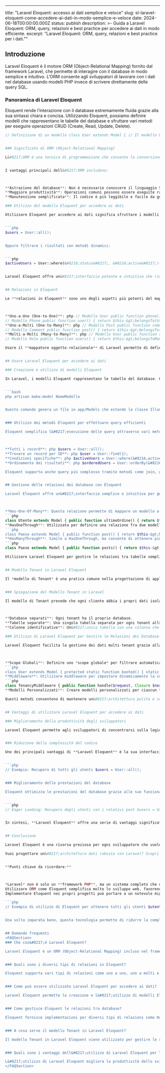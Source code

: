 ---
title: "Laravel Eloquent: accesso ai dati semplice e veloce"
slug: sl-laravel-eloquent-come-accedere-ai-dati-in-modo-semplice-e-veloce
date: 2024-06-18T00:00:00.000Z
status: publish
description: >-
 Guida a Laravel Eloquent: ORM, query, relazioni e best practice per accedere
 ai dati in modo efficiente.
excerpt: "Laravel Eloquent: ORM, query, relazioni e best practice per i dati.""





## Introduzione

Laravel Eloquent è il motore ORM (Object-Relational Mapping) fornito dal framework Laravel, che permette di interagire con il database in modo semplice e intuitivo. L&#8217;ORM consente agli sviluppatori di lavorare con i dati nel database usando modelli PHP invece di scrivere direttamente delle query SQL.


### Panoramica di Laravel Eloquent

Eloquent rende l&#8217;interazione con il database estremamente fluida grazie alla sua sintassi chiara e concisa. Utilizzando Eloquent, possiamo definire modelli che rappresentano le tabelle del database e sfruttare vari metodi per eseguire operazioni CRUD (Create, Read, Update, Delete).


```php
// Definizione di un modello class User extends Model { // Il modello User è collegato alla tabella &#8216;users&#8217; nel database }


### Significato di ORM (Object-Relational Mapping)

L&#8217;ORM è una tecnica di programmazione che consente la conversione dei dati tra sistemi incompatibili utilizzando la programmazione orientata agli oggetti. In pratica, permette di mappare le tabelle del database a classi PHP e le righe a istanze degli oggetti.


I vantaggi principali dell&#8217;ORM includono:



**Astrazione del database**: Non è necessario conoscere il linguaggio SQL.
**Maggiore produttività**: Operazioni comuni possono essere eseguite rapidamente.
**Manutenzione semplificata**: Il codice è più leggibile e facile da gestire.

### Utilizzo del modello Eloquent per accedere ai dati

Utilizzare Eloquent per accedere ai dati significa sfruttare i modelli per interagire con le tabelle del database. Ad esempio, possiamo recuperare tutti gli utenti dalla tabella users con una semplice chiamata:


```php
$users = User::all();


Oppure filtrare i risultati con metodi dinamici:


```php
$activeUsers = User::where(&#8216;status&#8217;, &#8216;active&#8217;)-&gt;get();


Laravel Eloquent offre un&#8217;interfaccia potente e intuitiva che riduce drasticamente la complessità nella gestione dei dati.


## Relazioni in Eloquent

Le **relazioni in Eloquent** sono uno degli aspetti più potenti del mappatore oggetto-relazionale di Laravel. Questo permette di gestire facilmente le relazioni tra le tabelle del database. Eloquent supporta vari tipi di relazioni:



**Uno-a-Uno (One-to-One)**: php // Modello User public function phone() { return $this-&gt;hasOne(Phone::class); }
// Modello Phone public function user() { return $this-&gt;belongsTo(User::class); }
**Uno-a-Molti (One-to-Many)**: php // Modello Post public function comments() { return $this-&gt;hasMany(Comment::class); }
// Modello Comment public function post() { return $this-&gt;belongsTo(Post::class); }
**Molti-a-Molti (Many-to-Many)**: php // Modello User public function roles() { return $this-&gt;belongsToMany(Role::class); }
// Modello Role public function users() { return $this-&gt;belongsToMany(User::class); }

Usare il **mappatore oggetto-relazionale** di Laravel permette di definire queste relazioni direttamente all&#8217;interno dei modelli, rendendo il codice più pulito e facile da mantenere. La gestione delle relazioni tra le tabelle diventa quindi intuitiva, semplificando la scrittura delle query e la manipolazione dei dati.


## Usare Laravel Eloquent per accedere ai dati

### Creazione e utilizzo di modelli Eloquent

In Laravel, i modelli Eloquent rappresentano le tabelle del database. Ogni modello corrisponde a una tabella e offre un&#8217;interfaccia intuitiva per interagire con i dati. Per creare un modello, utilizza il comando Artisan:


```bash
php artisan make:model NomeModello


Questo comando genera un file in app/Models che estende la classe Illuminate\Database\Eloquent\Model. Puoi definire attributi e metodi personalizzati all&#8217;interno di questo file.


### Utilizzo dei metodi Eloquent per effettuare query efficienti

Eloquent semplifica l&#8217;esecuzione delle query attraverso vari metodi predefiniti. Alcuni esempi includono:



**Tutti i record**: php $users = User::all();
**Trovare un record per ID**: php $user = User::find(1);
**Condizioni specifiche**: php $activeUsers = User::where(&#8216;active&#8217;, 1)-&gt;get();
**Ordinamento dei risultati**: php $orderedUsers = User::orderBy(&#8216;name&#8217;, &#8216;asc&#8217;)-&gt;get();

Eloquent supporta anche query più complesse tramite metodi come join, groupBy e having, fornendo strumenti potenti per gestire qualsiasi esigenza di accesso ai dati.


## Gestione delle relazioni dei database con Eloquent

Laravel Eloquent offre un&#8217;interfaccia semplice e intuitiva per gestire le relazioni tra tabelle nel database. Le principali tipologie di relazioni che puoi implementare includono:



**Has-One-Of-Many**: Questa relazione permette di mappare un modello a uno specifico record tra molti. Ad esempio, se hai una tabella utenti e una tabella ordini, puoi utilizzare HasOneOfMany per ottenere l&#8217;ordine più recente di ciascun utente.
```php
class Utente extends Model { public function ultimoOrdine() { return $this-&gt;hasOne(Order::class)-&gt;latest(); } }
**HasOneThrough**: Utilizzata per definire una relazione fra due modelli attraverso un terzo modello. Ad esempio, se hai una tabella Paesi, Utenti e Post, puoi usare HasOneThrough per ottenere il post di un utente tramite il paese.
```php
class Paese extends Model { public function post() { return $this-&gt;hasOneThrough(Post::class, Utente::class); } }
**HasManyThrough**: Simile a HasOneThrough, ma consente di ottenere più record correlati. Ad esempio, tutti i post degli utenti di un determinato paese.
```php
class Paese extends Model { public function posts() { return $this-&gt;hasManyThrough(Post::class, Utente::class); } }

Utilizzare Laravel Eloquent per gestire le relazioni tra tabelle semplifica la scrittura di query complesse e migliora la leggibilità del codice. La flessibilità offerta da Eloquent permette di modellare le relazioni dei dati in modo naturale e intuitivo.


## Modello Tenant in Laravel Eloquent

Il *modello di Tenant* è una pratica comune nella progettazione di applicazioni multi-tenant, dove un&#8217;unica istanza dell&#8217;applicazione serve più clienti (o tenant). In Laravel, il modello di Tenant può essere implementato in modo efficace utilizzando Eloquent per gestire le relazioni tra i database.


### Spiegazione del Modello Tenant in Laravel

Il modello di Tenant prevede che ogni cliente abbia i propri dati isolati dagli altri. Questo può essere realizzato mediante:



**Database separati**: Ogni tenant ha il proprio database.
**Tabelle separate**: Una singola tabella separata per ogni tenant all&#8217;interno dello stesso database.
**Colonne identificative**: Un&#8217;unica tabella con una colonna che identifica il tenant a cui appartiene ogni record.

### Utilizzo di Laravel Eloquent per Gestire le Relazioni dei Database

Laravel Eloquent facilita la gestione dei dati multi-tenant grazie alla sua flessibilità e potenza. Alcuni approcci comuni includono:



**Scope Globali**: Definire uno *scope globale* per filtrare automaticamente i dati in base al tenant corrente. Ad esempio:
```php
class User extends Model { protected static function booted() { static::addGlobalScope(&#8216;tenant&#8217;, function (Builder $builder) { $builder-&gt;where(&#8216;tenant_id&#8217;, auth()-&gt;user()-&gt;tenant_id); }); } }
**Middleware**: Utilizzare middleware per impostare dinamicamente la connessione al database in base al tenant corrente.
```php
class TenancyMiddleware { public function handle($request, Closure $next) { $tenant = auth()-&gt;user()-&gt;tenant; config([&#8216;database.connections.mysql.database&#8217; =&gt; &#8216;tenant_&#8217; . $tenant-&gt;id]); DB::reconnect(); return $next($request); } }
**Modelli Personalizzati**: Creare modelli personalizzati per ciascun tenant, se necessario, per separare logicamente i dati.

Questi metodi consentono di mantenere un&#8217;architettura pulita e scalabile, garantendo che i dati dei tenant restino isolati e sicuri.


## Vantaggi di utilizzare Laravel Eloquent per accedere ai dati

### Miglioramento della produttività degli sviluppatori

Laravel Eloquent permette agli sviluppatori di concentrarsi sulla logica di business, lasciando a Eloquent il compito di interfacciarsi con il database. Grazie alle sue API intuitive e alla chiara sintassi, è possibile scrivere query in modo rapido ed efficiente. Utilizzando i modelli Eloquent, si riduce il numero di righe di codice necessarie per operazioni comuni come inserimenti, aggiornamenti e cancellazioni.


### Riduzione della complessità del codice

Uno dei principali vantaggi di **Laravel Eloquent** è la sua interfaccia intuitiva. Questo ORM (Object-Relational Mapping) consente di interagire con il database utilizzando modelli che rappresentano le tabelle del database stesso. La sintassi pulita e leggibile delle query Eloquent facilita la manutenzione del codice, rendendo più semplice l&#8217;individuazione e la risoluzione dei problemi.


```php
// Esempio: Recupero di tutti gli utenti $users = User::all();


### Miglioramento delle prestazioni del database

Eloquent ottimizza le prestazioni del database grazie alle sue funzionalità avanzate. Le query generate sono efficienti e possono essere ottimizzate ulteriormente tramite tecniche come eager loading e lazy loading. Ad esempio, l&#8217;eager loading permette di caricare le relazioni necessarie in una singola query SQL, riducendo il numero di query eseguite.


```php
// Eager Loading: Recupero degli utenti con i relativi post $users = User::with(&#8216;posts&#8217;)-&gt;get();


In sintesi, **Laravel Eloquent** offre una serie di vantaggi significativi che migliorano la produttività degli sviluppatori, riducono la complessità del codice e ottimizzano le prestazioni del database.


## Conclusione

Laravel Eloquent è una risorsa preziosa per ogni sviluppatore che vuole accedere ai dati in modo semplice e veloce. Continuare ad esplorare e sperimentare le sue funzionalità permette di massimizzare il potenziale nell&#8217;accesso e gestione dei dati.

Vuoi progettare un&#8217;architettura dati robusta con Laravel? Scopri i miei [servizi](/services/) o scrivimi da [contatti](/contatti/).


**Punti chiave da ricordare:**



*Laravel* non è solo un **framework PHP**, ma un sistema completo che offre strumenti potenti come **Eloquent**.
Utilizzare ORM come Eloquent semplifica molto lo sviluppo web, favorendo una corretta struttura delle applicazioni come **MVC**.
Implementare Eloquent nei propri progetti può portare a un notevole miglioramento della produttività e delle prestazioni del database.

```php
// Esempio di utilizzo di Eloquent per ottenere tutti gli utenti $utenti = User::all();


Una volta imparata bene, questa tecnologia permette di ridurre la complessità del codice senza compromettere le performance. Non esitare a sperimentare con le diverse funzionalità offerte da Laravel Eloquent per creare applicazioni solide ed efficienti.


## Domande frequenti
<FAQSection>
### Che cos&#8217;è Laravel Eloquent?

Laravel Eloquent è un ORM (Object-Relational Mapping) incluso nel framework Laravel. Fornisce un&#8217;implementazione ActiveRecord semplice e intuitiva per lavorare con il tuo database.


### Quali sono i diversi tipi di relazioni in Eloquent?

Eloquent supporta vari tipi di relazioni come uno a uno, uno a molti e molti a molti. Queste relazioni aiutano a definire come diverse tabelle del database sono correlate tra loro.


### Come può essere utilizzato Laravel Eloquent per accedere ai dati?

Laravel Eloquent permette la creazione e l&#8217;utilizzo di modelli Eloquent per accedere ai dati nel database. Fornisce anche metodi di query efficienti per il recupero e la manipolazione dei dati.


### Come gestisce Eloquent le relazioni tra database?

Eloquent fornisce implementazioni per diversi tipi di relazioni come Has-One-Of-Many, HasOneThrough e HasManyThrough. Queste implementazioni consentono una facile gestione delle relazioni tra database all&#8217;interno di Laravel.


### A cosa serve il modello Tenant in Laravel Eloquent?

Il modello Tenant in Laravel Eloquent viene utilizzato per gestire le relazioni tra database. Aiuta nell&#8217;organizzazione e nella gestione dei dati relativi a diversi tenant o clienti all&#8217;interno di un sistema.


### Quali sono i vantaggi dell&#8217;utilizzo di Laravel Eloquent per l&#8217;accesso ai dati?

L&#8217;utilizzo di Laravel Eloquent migliora la produttività dello sviluppatore offrendo un&#8217;interfaccia intuitiva e riducendo la complessità del codice. Migliora anche le prestazioni del database attraverso funzionalità di query ottimizzate.
</FAQSection>
